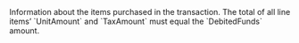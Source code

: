   

  

  

  

  
<ParamField body="LineItems" type="array" required>  
<Object />     
Information about the items purchased in the transaction. The total of all line items’ `UnitAmount` and `TaxAmount` must equal the `DebitedFunds` amount.    

<Expandable title="properties"><Name />  
<Quantity />  
<UnitAmount />  
<TaxAmount />  
  

</Expandable> 
</ParamField>